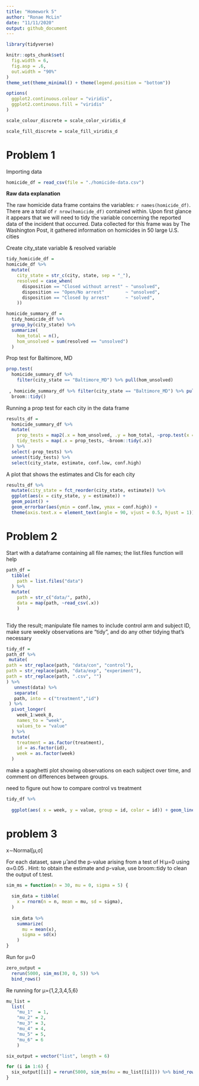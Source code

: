 ```yaml
---
title: "Homework 5"
author: "Ronae McLin"
date: "11/11/2020"
output: github_document
---
```




```r
library(tidyverse)

knitr::opts_chunk$set(
  fig.width = 6,
  fig.asp = .6,
  out.width = "90%"
)
theme_set(theme_minimal() + theme(legend.position = "bottom"))

options(
  ggplot2.continuous.colour = "viridis",
  ggplot2.continuous.fill = "viridis"
)

scale_colour_discrete = scale_color_viridis_d

scale_fill_discrete = scale_fill_viridis_d
```

# Problem 1


Importing data

```r
homicide_df = read_csv(file = "./homicide-data.csv")
```

**Raw data explanation**

The raw homicide data frame contains the variables: `r names(homicide_df)`. There are a total of `r nrow(homicide_df)` contained within. Upon first glance it appears that we will need to tidy the variable concerning the reported data of the incident that occurred. Data collected for this frame was by The Washington Post,  it gathered information on homicides in 50 large U.S. cities


Create city_state variable & resolved variable
```r
tidy_homicide_df = 
homicide_df %>% 
  mutate(
    city_state = str_c(city, state, sep = "_"),
    resolved = case_when(
      disposition == "Closed without arrest" ~ "unsolved",
      disposition == "Open/No arrest"        ~ "unsolved",
      disposition == "Closed by arrest"      ~ "solved",
    ))
```



```r
homicide_summary_df = 
  tidy_homicide_df %>% 
  group_by(city_state) %>% 
  summarize(
    hom_total = n(),
    hom_unsolved = sum(resolved == "unsolved")
  )
```


Prop test for Baltimore, MD

```r
prop.test(
  homicide_summary_df %>% 
    filter(city_state == "Baltimore_MD") %>% pull(hom_unsolved) 
  
 , homicide_summary_df %>% filter(city_state == "Baltimore_MD") %>% pull(hom_total)) %>% 
  broom::tidy()
```



Running a prop test for each city in the data frame
```r
results_df = 
  homicide_summary_df %>% 
  mutate(
    prop_tests = map2(.x = hom_unsolved, .y = hom_total, ~prop.test(x = .x, n = .y)),
    tidy_tests = map(.x = prop_tests, ~broom::tidy(.x))
  ) %>% 
  select(-prop_tests) %>% 
  unnest(tidy_tests) %>% 
  select(city_state, estimate, conf.low, conf.high)
```


A plot that shows the estimates and CIs for each city
```r
results_df %>% 
  mutate(city_state = fct_reorder(city_state, estimate)) %>% 
  ggplot(aes(x = city_state, y = estimate)) +
  geom_point() + 
  geom_errorbar(aes(ymin = conf.low, ymax = conf.high)) + 
  theme(axis.text.x = element_text(angle = 90, vjust = 0.5, hjust = 1))
```



# Problem 2

Start with a dataframe containing all file names; the list.files function will help


```r
path_df = 
  tibble(
    path = list.files("data")
  ) %>% 
  mutate(
    path = str_c("data/", path),
    data = map(path, ~read_csv(.x))
    )  
 
```


Tidy the result; manipulate file names to include control arm and subject ID, make sure weekly observations are “tidy”, and do any other tidying that’s necessary 

```r
tidy_df =
path_df %>% 
 mutate(
path = str_replace(path, "data/con", "control"),
path = str_replace(path, "data/exp", "experiment"),
path = str_replace(path, ".csv", "")
) %>% 
   unnest(data) %>% 
   separate(
   path, into = c("treatment","id")
 ) %>% 
  pivot_longer( 
    week_1:week_8,
    names_to = "week",
    values_to = "value"
  ) %>% 
  mutate(
    treatment = as.factor(treatment),
    id = as.factor(id),
    week = as.factor(week)
  )
```


make a spaghetti plot showing observations on each subject over time, and comment on differences between groups.

need to figure out how to compare control vs treatment
```r
tidy_df %>% 
 
  ggplot(aes( x = week, y = value, group = id, color = id)) + geom_line() +  facet_grid(rows = vars(treatment)) 
```


# problem 3



x∼Normal[μ,σ]

For each dataset, save μ̂
 and the p-value arising from a test of H:μ=0
 using α=0.05
. Hint: to obtain the estimate and p-value, use broom::tidy to clean the output of t.test.
```r
sim_ms = function(n = 30, mu = 0, sigma = 5) {
  
  sim_data = tibble(
    x = rnorm(n = n, mean = mu, sd = sigma),
  )
  
  sim_data %>% 
    summarize(
      mu = mean(x),
      sigma = sd(x)
    )
}
```

Run for μ=0
```r
zero_output = 
  rerun(5000, sim_ms(30, 0, 5)) %>% 
  bind_rows()
```


Re running for   μ={1,2,3,4,5,6}
```r
mu_list = 
  list(
    "mu_1"  = 1, 
    "mu_2" = 2, 
    "mu_3" = 3,  
    "mu_4" = 4, 
    "mu_5" = 5,
    "mu_6" = 6
    )

six_output = vector("list", length = 6)

for (i in 1:6) {
  six_output[[i]] = rerun(5000, sim_ms(mu = mu_list[[i]])) %>% bind_rows()
}
```

